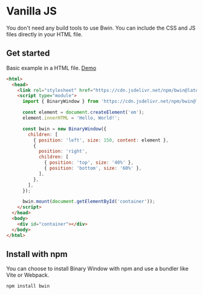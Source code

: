 

# Vanilla JS

You don't need any build tools to use Bwin. You can include the CSS and JS files directly in your HTML file.

## Get started

Basic example in a HTML file. <a href={demoPath}>Demo</a>

```html
<html>
  <head>
    <link rel="stylesheet" href="https://cdn.jsdelivr.net/npm/bwin@latest/dist/bwin.css" />
    <script type="module">
      import { BinaryWindow } from 'https://cdn.jsdelivr.net/npm/bwin@latest/dist/bwin.min.js';

      const element = document.createElement('em');
      element.innerHTML = 'Hello, World!';

      const bwin = new BinaryWindow({
        children: [
          { position: 'left', size: 150, content: element },
          {
            position: 'right',
            children: [
              { position: 'top', size: '40%' },
              { position: 'bottom', size: '60%' },
            ],
          },
        ],
      });

      bwin.mount(document.getElementById('container'));
    </script>
  </head>
  <body>
    <div id="container"></div>
  </body>
</html>
```

## Install with npm

You can choose to install Binary Window with npm and use a bundler like Vite or Webpack.

```bash
npm install bwin
```
